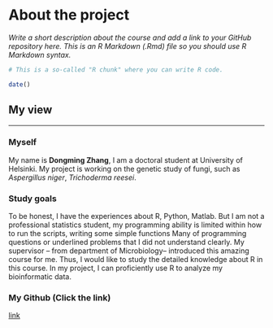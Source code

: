 
# About the project

*Write a short description about the course and add a link to your GitHub repository here. This is an R Markdown (.Rmd) file so you should use R Markdown syntax.*

```r
# This is a so-called "R chunk" where you can write R code.

date()

```


## My view
***

### Myself
My name is __Dongming Zhang__, I am a doctoral student at University of Helsinki. My project is working on the genetic study of fungi, such as _Aspergillus niger_, _Trichoderma reesei_.


### Study goals
To be honest, I have the experiences about R, Python, Matlab. But I am not a professional statistics student, my programming ability is limited within how to run the scripts, writing some simple functions Many of programming questions or underlined problems that I did not understand clearly. My supervisor -- from department of Microbiology-- introduced this amazing course for me. Thus, I would like to study the detailed knowledge about R in this course. In my project, I can proficiently use R to analyze my bioinformatic data.


### My Github (Click the link)
[link](https://github.com/DongmingZhang706/IODS-project.git)
